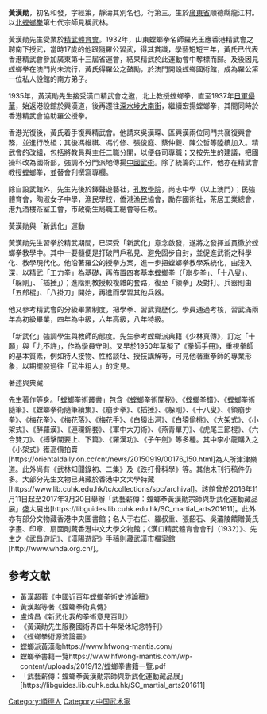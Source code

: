'''黃漢勛'''{{BD|1915年|1月26日|1974年|12月23日}}，初名和發，字經策，靜濤其別名也。行第三。生於[[廣東省|廣東省]]順德縣龍江村。以[[螳螂拳|北螳螂拳]]第七代宗師見稱武林。


黃漢勛先生受業於[[精武體育會|精武體育會]]。1932年，山東螳螂拳名師羅光玉應香港精武會之聘南下授武，當時17歲的他跟隨羅公習武，得其賞識，學藝短短三年，黃氏已代表香港精武會參加廣東第十三屆省運會，結果精武於此運動會中奪標而歸。及後因見螳螂拳在澳門尚未流行，黃氏得羅公之鼓勵，於澳門開設螳螂國術館，成為羅公第一位私人設館的南方弟子。


1935年，黃漢勛先生接受漢口精武會之邀，北上教授螳螂拳，直至1937年[[中国抗日战争|日軍侵華]]，始返港設館於興漢道，後再遷往[[深水埗|深水埗]][[大南街|大南街]]，繼續宏揚螳螂拳，其間同時於香港精武會協助羅公授拳。


香港光復後，黃氏着手復興精武會。他請來吳漢琛、區興漢兩位同門共襄復興會務，並進行改組；其後馮維祺、馮竹修、張俊庭、蔡仲夔、陳公哲等陸續加入。精武會的改組，包括將教員與主任二職分開，以便各司專職；又按先生的建議，把國操科改為國術部，強調不分門派地傳揚[[中國武術|中國武術]]。除了統籌的工作，他亦在精武會教授螳螂拳，並替會刋撰寫專欄。


除自設武館外，先生先後於鐸聲遊藝社，[[孔教學院|孔教學院]]，尚志中學（以上澳門）；民強體育會，陶淑女子中學，漁民學校，僑港漁民協會，勵存國術社，茶居工業總會，港九酒樓茶室工會，市政衛生局職工總會等任教。


黃漢勛與「新武化」運動

黃漢勛先生習拳於精武期間，已深受「新武化」意念啟發，遂將之發揮並貫徹於螳螂拳教學中。其中一要髓便是打破門戶私見、避免固步自封，並促進武術之科學化、教學現代化。他沿著羅公的授拳方案，進一步把螳螂拳教學系統化，由淺入深，以精武「工力拳」為基礎，再佈置四套基本螳螂拳（「崩步拳」、「十八叟」、「躲剛」、「插捶」）；進階則教授較複雜的套路，復至「領拳」及對打。兵器則由「五郎棍」、「八掛刀」開始，再進而學習其他兵器。


他又參考精武會的分級畢業制度，把學拳、習武資歷化。學員通過考核，習武滿兩年為初級畢業，四年為中級，六年高級，八年特級。


「新武化」強調學生與教師的態度。先生參考螳螂派典籍《少林真傳》，訂定「十願」與「九不許」，作為學員守則。又早於1950年草擬了《拳師手冊》，重視拳師的基本質素，例如待人接物、性格談吐、授技講解等，可見他著重拳師的專業形象，以期擺脫過往「武牛粗人」的定見。


著述與典藏

先生著作等身。「螳螂拳術叢書」包含《螳螂拳術闡秘》、《螳螂拳譜》、《螳螂拳術隨筆》、《螳螂拳術隨筆續集》、《崩步拳》、《插捶》、《躲剛》、《十八叟》、《領崩步拳》、《梅花拳》、《梅花落》、《梅花手》、《白猿出洞》、《白猿偷桃》、《大架式》、《小架式》、《醉羅漢》、《連環錦套》、《軍中大刀術》、《燕青單刀》、《虎尾三節棍》、《六合雙刀》、《搏擊闡要上、下篇》、《羅漢功》、《子午劍》等多種。其中李小龍購入之《小架式》獲高價拍賣<nowiki>[https://orientaldaily.on.cc/cnt/news/20150919/00176_150.html]</nowiki>為人所津津樂道。此外尚有《武林知聞錄初、二集》及《跌打骨科學》等。其他未刊行稿件仍多。大部分先生文物已典藏於香港中文大學特藏<nowiki>[https://www.lib.cuhk.edu.hk/tc/collections/spc/archival]</nowiki>。該館曾於2016年11月11日起至2017年3月20日舉辦「武藝薪傳：螳螂拳黃漢勛宗師與新武化運動藏品展」盛大展出<nowiki>[https://libguides.lib.cuhk.edu.hk/SC_martial_arts201611]</nowiki>。此外亦有部分文物藏香港中央圖書館；名人于右任、羅叔重、張韶石、吳灞陵饋贈黃氏字畫、印章、扇面則藏香港中文大學文物館；《漢口精武體育會會刊（1932）》、先生之《武昌遊記》、《漢陽遊記》手稿則藏武漢市檔案館<nowiki>[http://www.whda.org.cn/]</nowiki>。<br />

==参考文献==
<div class="references-small">
<references />
</div>
* 黃漢超著《中國近百年螳螂拳術史述論稿》
*黃漢超等著《螳螂拳術真傳》
*盧煒昌《新武化我的拳術意見百則》
*《黃漢勛先生服務國術界四十年榮休紀念特刊》
*《螳螂拳術源流論叢》
*螳螂派黃漢勛https://www.hfwong-mantis.com/
*螳螂拳書籍一覽https://www.hfwong-mantis.com/wp-content/uploads/2019/12/螳螂拳書籍一覽.pdf
*「武藝薪傳：螳螂拳黃漢勛宗師與新武化運動藏品展」<nowiki>[https://libguides.lib.cuhk.edu.hk/SC_martial_arts201611]</nowiki> <br />

[[Category:順德人|Category:順德人]]
[[Category:中国武术家|Category:中国武术家]]